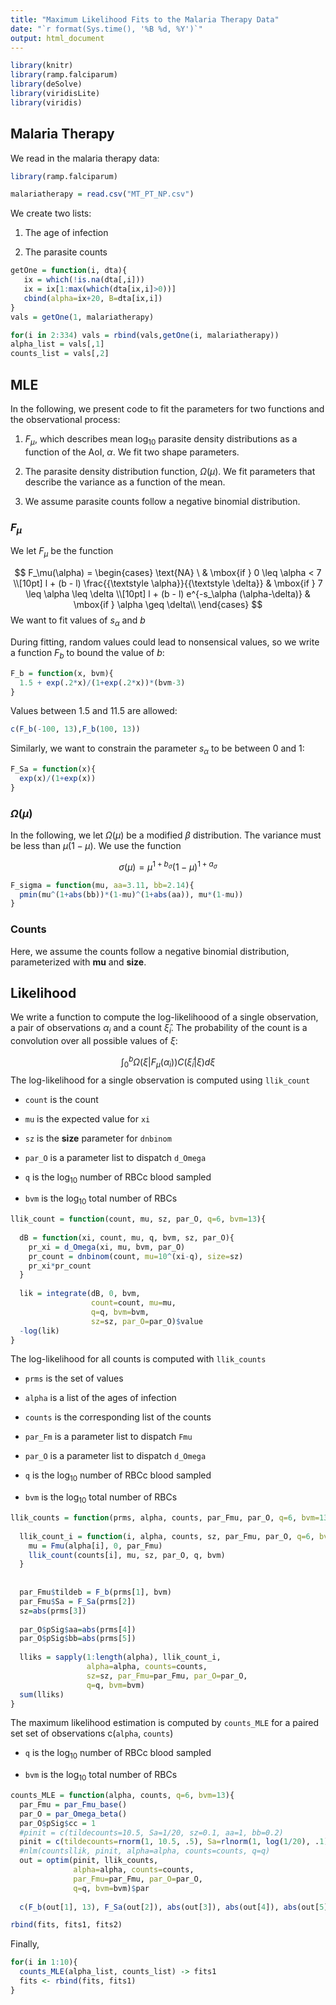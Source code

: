 ```yaml
---
title: "Maximum Likelihood Fits to the Malaria Therapy Data"
date: "`r format(Sys.time(), '%B %d, %Y')`"
output: html_document
---
```




```r
library(knitr)
library(ramp.falciparum)
library(deSolve)
library(viridisLite)
library(viridis)
```

## Malaria Therapy

We read in the malaria therapy data:  

```r
library(ramp.falciparum)
```

```r
malariatherapy = read.csv("MT_PT_NP.csv")
```

We create two lists:

1. The age of infection

2. The parasite counts

```r
getOne = function(i, dta){
   ix = which(!is.na(dta[,i]))
   ix = ix[1:max(which(dta[ix,i]>0))]
   cbind(alpha=ix+20, B=dta[ix,i])
}
vals = getOne(1, malariatherapy)

for(i in 2:334) vals = rbind(vals,getOne(i, malariatherapy))
alpha_list = vals[,1]
counts_list = vals[,2]
```

## MLE 

In the following, we present code to fit the parameters for two functions and the observational process: 

1. $F_\mu,$ which describes mean $\log_{10}$ parasite density distributions as a function of the AoI, $\alpha.$ We fit two shape parameters.

2. The parasite density distribution function, $\Omega(\mu).$ We fit parameters that describe the variance as a function of the mean. 

3. We assume parasite counts follow a negative binomial distribution. 

### $F_\mu$

We let $F_\mu$ be the function

$$
F_\mu(\alpha) = 
\begin{cases}
    \text{NA} \ & \mbox{if } 0 \leq \alpha < 7 \\[10pt]
      l + (b - l)  \frac{{\textstyle \alpha}}{{\textstyle \delta}}   & \mbox{if } 7 \leq \alpha \leq \delta  \\[10pt]
     l + (b - l) e^{-s_\alpha (\alpha-\delta)}   & \mbox{if } \alpha \geq \delta\\  
\end{cases}
$$
We want to fit values of $s_\alpha$ and $b$

During fitting, random values could lead to nonsensical values, so we write a function $F_b$ to bound the value of $b$: 

```r
F_b = function(x, bvm){
  1.5 + exp(.2*x)/(1+exp(.2*x))*(bvm-3)
}
```

Values between 1.5 and 11.5 are allowed: 

```r
c(F_b(-100, 13),F_b(100, 13))
```

Similarly, we want to constrain the parameter $s_\alpha$ to be between 0 and 1: 

```r
F_Sa = function(x){
  exp(x)/(1+exp(x))
}
```


### $\Omega(\mu)$

In the following, we let $\Omega(\mu)$ be a modified $\beta$ distribution. The variance must be less than $\mu (1-\mu).$  We use the function 

$$ 
\sigma(\mu) = \mu^{1+b_\sigma}(1-\mu)^{1+a_\sigma}
$$

```r
F_sigma = function(mu, aa=3.11, bb=2.14){
  pmin(mu^(1+abs(bb))*(1-mu)^(1+abs(aa)), mu*(1-mu)) 
}
```

### Counts 

Here, we assume the counts follow a negative binomial distribution, parameterized with **mu** and **size**. 

## Likelihood 

We write a function to compute the log-likelihoood of a single observation, a pair of observations $\alpha_i$ and a count $\hat \xi_i.$ The probability of the count is a convolution over all possible values of $\xi$: 

$$\int_0^b \Omega(\xi | F_\mu(\alpha_i)) C(\hat \xi_i | \xi) d\xi$$
The log-likelihood for a single observation is computed using `llik_count` 

+ `count` is the count 

+ `mu` is the expected value for `xi` 

+ `sz` is the **size** parameter for `dnbinom`

+ `par_O` is a parameter list to dispatch `d_Omega`

+ `q` is the $\log_{10}$ number of RBCc blood sampled 

+ `bvm` is the $\log_{10}$ total number of RBCs 

```r
llik_count = function(count, mu, sz, par_O, q=6, bvm=13){
 
  dB = function(xi, count, mu, q, bvm, sz, par_O){
    pr_xi = d_Omega(xi, mu, bvm, par_O)
    pr_count = dnbinom(count, mu=10^(xi-q), size=sz)
    pr_xi*pr_count
  }
  
  lik = integrate(dB, 0, bvm, 
                  count=count, mu=mu,  
                  q=q, bvm=bvm, 
                  sz=sz, par_O=par_O)$value
  -log(lik)
}
```

The log-likelihood for all counts is computed with `llik_counts` 

+ `prms` is the set of values 

+ `alpha` is a list of the ages of infection 

+ `counts` is the corresponding list of the counts 

+ `par_Fm` is a parameter list to dispatch `Fmu`

+ `par_O` is a parameter list to dispatch `d_Omega`

+ `q` is the $\log_{10}$ number of RBCc blood sampled 

+ `bvm` is the $\log_{10}$ total number of RBCs 

```r
llik_counts = function(prms, alpha, counts, par_Fmu, par_O, q=6, bvm=13){
  
  llik_count_i = function(i, alpha, counts, sz, par_Fmu, par_O, q=6, bvm=13){
    mu = Fmu(alpha[i], 0, par_Fmu) 
    llik_count(counts[i], mu, sz, par_O, q, bvm)
  }
  
  
  par_Fmu$tildeb = F_b(prms[1], bvm)
  par_Fmu$Sa = F_Sa(prms[2])
  sz=abs(prms[3])
  
  par_O$pSig$aa=abs(prms[4])
  par_O$pSig$bb=abs(prms[5])
  
  lliks = sapply(1:length(alpha), llik_count_i, 
                 alpha=alpha, counts=counts, 
                 sz=sz, par_Fmu=par_Fmu, par_O=par_O, 
                 q=q, bvm=bvm) 
  sum(lliks)
}
```


The maximum likelihood estimation is computed by `counts_MLE` for a paired set set of observations c(`alpha`, `counts`) 

+ `q` is the $\log_{10}$ number of RBCc blood sampled 

+ `bvm` is the $\log_{10}$ total number of RBCs 

```r
counts_MLE = function(alpha, counts, q=6, bvm=13){
  par_Fmu = par_Fmu_base()
  par_O = par_Omega_beta()
  par_O$pSig$cc = 1
  #pinit = c(tildecounts=10.5, Sa=1/20, sz=0.1, aa=1, bb=0.2) 
  pinit = c(tildecounts=rnorm(1, 10.5, .5), Sa=rlnorm(1, log(1/20), .1), sz=rnorm(1, 0.1, .1), aa=rnorm(1, 1, .2), bb=rnorm(1, 0.2, .05)) 
  #nlm(countsllik, pinit, alpha=alpha, counts=counts, q=q)
  out = optim(pinit, llik_counts, 
              alpha=alpha, counts=counts, 
              par_Fmu=par_Fmu, par_O=par_O, 
              q=q, bvm=bvm)$par 
  
  c(F_b(out[1], 13), F_Sa(out[2]), abs(out[3]), abs(out[4]), abs(out[5])) }
```



```r
rbind(fits, fits1, fits2)
```

Finally,

```r
for(i in 1:10){
  counts_MLE(alpha_list, counts_list) -> fits1
  fits <- rbind(fits, fits1)
} 
```